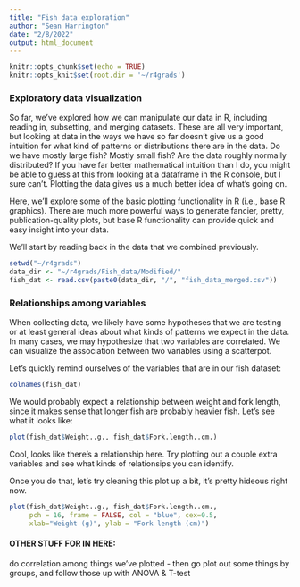```yaml
---
title: "Fish data exploration"
author: "Sean Harrington"
date: "2/8/2022"
output: html_document
---
```


```r
knitr::opts_chunk$set(echo = TRUE)
knitr::opts_knit$set(root.dir = '~/r4grads')

```


### Exploratory data visualization

So far, we've explored how we can manipulate our data in R, including reading in, subsetting, and merging datasets. These are all very important, but looking at data in the ways we have so far doesn't give us a good intuition for what kind of patterns or distributions there are in the data. Do we have mostly large fish? Mostly small fish? Are the data roughly normally distributed? If you have far better mathematical intuition than I do, you might be able to guess at this from looking at a dataframe in the R console, but I sure can't. Plotting the data gives us a much better idea of what's going on.

Here, we'll explore some of the basic plotting functionality in R (i.e., base R graphics). There are much more powerful ways to generate fancier, pretty, publication-quality plots, but base R functionality can provide quick and easy insight into your data.


We'll start by reading back in the data that we combined previously.


```r
setwd("~/r4grads")
data_dir <- "~/r4grads/Fish_data/Modified/"
fish_dat <- read.csv(paste0(data_dir, "/", "fish_data_merged.csv"))
```


### Relationships among variables

When collecting data, we likely have some hypotheses that we are testing or at least general ideas about what kinds of patterns we expect in the data. In many cases, we may hypothesize that two variables are correlated. We can visualize the association between two variables using a scatterpot.

Let's quickly remind ourselves of the variables that are in our fish dataset:

```r
colnames(fish_dat)
```

We would probably expect a relationship between weight and fork length, since it makes sense that longer fish are probably heavier fish. Let's see what it looks like:

```r
plot(fish_dat$Weight..g., fish_dat$Fork.length..cm.)
```


Cool, looks like there's a relationship here. Try plotting out a couple extra variables and see what kinds of relationsips you can identify.

Once you do that, let's try cleaning this plot up a bit, it's pretty hideous right now. 

```r
plot(fish_dat$Weight..g., fish_dat$Fork.length..cm.,
     pch = 16, frame = FALSE, col = "blue", cex=0.5,
     xlab="Weight (g)", ylab = "Fork length (cm)")
```





#### OTHER STUFF FOR IN HERE:

do correlation among things we've plotted - then go plot out some things by groups, and follow those up with ANOVA & T-test








